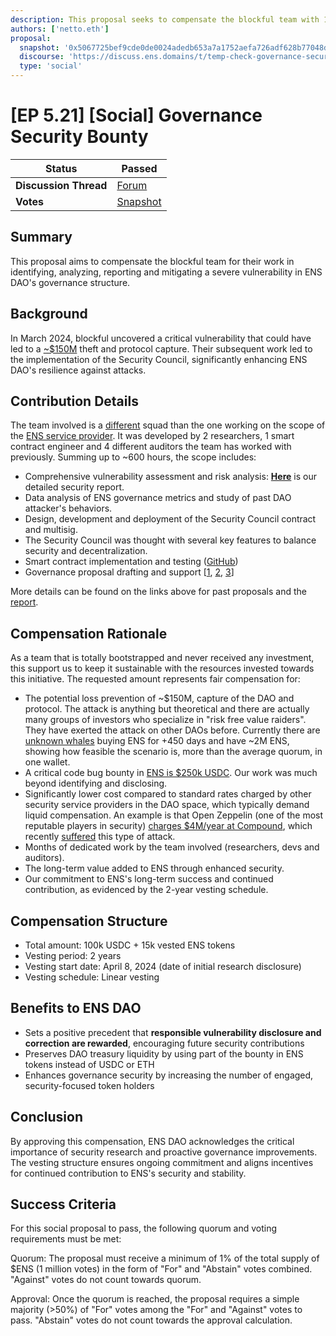 ```yaml
---
description: This proposal seeks to compensate the blockful team with 100k USDC and 15k vested ENS tokens for their extensive efforts in identifying and mitigating a critical vulnerability in ENS DAO's governance structure, which included developing the Security Council and enhancing long-term DAO security.
authors: ['netto.eth']
proposal:
  snapshot: '0x5067725bef9cde0de0024adedb653a7a1752aefa726adf628b77048d85821a6d'
  discourse: 'https://discuss.ens.domains/t/temp-check-governance-security-compensating-blockful-for-preventing-a-potential-attack-on-the-ens-dao/19710'
  type: 'social'
---
```


# [EP 5.21] [Social] Governance Security Bounty

| **Status**            | Passed                                                                                                                                             |
| --------------------- | -------------------------------------------------------------------------------------------------------------------------------------------------- |
| **Discussion Thread** | [Forum](https://discuss.ens.domains/t/temp-check-governance-security-compensating-blockful-for-preventing-a-potential-attack-on-the-ens-dao/19710) |
| **Votes**             | [Snapshot](https://snapshot.box/#/s:ens.eth/proposal/0x5067725bef9cde0de0024adedb653a7a1752aefa726adf628b77048d85821a6d)                           |

## Summary

This proposal aims to compensate the blockful team for their work in identifying, analyzing, reporting and mitigating a severe vulnerability in ENS DAO's governance structure.

## Background

In March 2024, blockful uncovered a critical vulnerability that could have led to a [~$150M](https://dune.com/steakhouse/ens-steakhouse) theft and protocol capture. Their subsequent work led to the implementation of the Security Council, significantly enhancing ENS DAO's resilience against attacks.

## Contribution Details

The team involved is a [different](https://discuss.ens.domains/t/blockful-service-provider-reports/19553#p-54163-other-contributions-not-related-to-service-provider-scope-14) squad than the one working on the scope of the [ENS service provider](https://discuss.ens.domains/t/blockful-service-provider-reports/19553). It was developed by 2 researchers, 1 smart contract engineer and 4 different auditors the team has worked with previously. Summing up to ~600 hours, the scope includes:

- Comprehensive vulnerability assessment and risk analysis: **[Here](https://mirror.xyz/research.blockful.eth/-PfMduhpxdypPrutofr6099T4ROpsAmX0fPNbvDgR_k)** is our detailed security report.
- Data analysis of ENS governance metrics and study of past DAO attacker's behaviors.
- Design, development and deployment of the Security Council contract and multisig.
- The Security Council was thought with several key features to balance security and decentralization.
- Smart contract implementation and testing ([GitHub](https://github.com/blockful-io/security-council-ens))
- Governance proposal drafting and support [[1](https://snapshot.org/#/ens.eth/proposal/0xf3a4673fe04a3ecfed4a2f066f6ced1539a5466d61630428333360b843653c54), [2](https://snapshot.org/#/ens.eth/proposal/0xa0b1bfadf6853b5b0d59d3c4d73c434fc6389339887d05de805361372eb17c3a), [3](https://www.tally.xyz/gov/ens/proposal/42329103797433777309488042029679811802172320979541414683300183273376839219133)]

More details can be found on the links above for past proposals and the [report](https://mirror.xyz/research.blockful.eth/-PfMduhpxdypPrutofr6099T4ROpsAmX0fPNbvDgR_k).

## Compensation Rationale

As a team that is totally bootstrapped and never received any investment, this support us to keep it sustainable with the resources invested towards this initiative. The requested amount represents fair compensation for:

- The potential loss prevention of ~$150M, capture of the DAO and protocol. The attack is anything but theoretical and there are actually many groups of investors who specialize in "risk free value raiders". They have exerted the attack on other DAOs before. Currently there are [unknown whales](https://etherscan.io/address/0x245445940b317e509002eb682e03f4429184059d#tokentxns) buying ENS for +450 days and have ~2M ENS, showing how feasible the scenario is, more than the average quorum, in one wallet.
- A critical code bug bounty in [ENS is $250k USDC](https://immunefi.com/bug-bounty/ens/scope/#assets). Our work was much beyond identifying and disclosing.
- Significantly lower cost compared to standard rates charged by other security service providers in the DAO space, which typically demand liquid compensation. An example is that Open Zeppelin (one of the most reputable players in security) [charges $4M/year at Compound](https://compound.finance/governance/proposals/76), which recently [suffered](https://mirror.xyz/research.blockful.eth/v0GEP49oXP1gzMDlyP91-S4XIa8PIOd0vKq-6R8f54I) this type of attack.
- Months of dedicated work by the team involved (researchers, devs and auditors).
- The long-term value added to ENS through enhanced security.
- Our commitment to ENS's long-term success and continued contribution, as evidenced by the 2-year vesting schedule.

## Compensation Structure

- Total amount: 100k USDC + 15k vested ENS tokens
- Vesting period: 2 years
- Vesting start date: April 8, 2024 (date of initial research disclosure)
- Vesting schedule: Linear vesting

## Benefits to ENS DAO

- Sets a positive precedent that **responsible vulnerability disclosure and correction are rewarded**, encouraging future security contributions
- Preserves DAO treasury liquidity by using part of the bounty in ENS tokens instead of USDC or ETH
- Enhances governance security by increasing the number of engaged, security-focused token holders

## Conclusion

By approving this compensation, ENS DAO acknowledges the critical importance of security research and proactive governance improvements. The vesting structure ensures ongoing commitment and aligns incentives for continued contribution to ENS's security and stability.

## Success Criteria

For this social proposal to pass, the following quorum and voting requirements must be met:

Quorum: The proposal must receive a minimum of 1% of the total supply of $ENS (1 million votes) in the form of "For" and "Abstain" votes combined. "Against" votes do not count towards quorum.

Approval: Once the quorum is reached, the proposal requires a simple majority (>50%) of "For" votes among the "For" and "Against" votes to pass. "Abstain" votes do not count towards the approval calculation.
